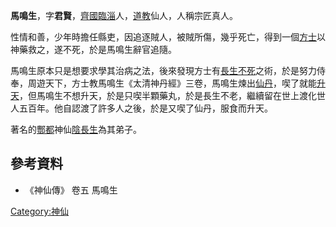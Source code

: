 '''馬鳴生'''，字'''君賢'''，[[齊國|齊國]][[臨淄|臨淄]]人，[[道教|道教]]仙人，人稱宗匠真人。

性情和善，少年時擔任縣吏，因追逐賊人，被賊所傷，幾乎死亡，得到一個[[方士|方士]]以神藥救之，遂不死，於是馬鳴生辭官追隨。

馬鳴生原本只是想要求學其治病之法，後來發現方士有[[長生不死|長生不死]]之術，於是努力侍奉，周遊天下，方士教馬鳴生《太清神丹經》三卷，馬鳴生煉出[[仙丹|仙丹]]，喫了就能[[升天|升天]]，但馬鳴生不想升天，於是只喫半顆藥丸，於是長生不老，繼續留在世上渡化世人五百年。他自認渡了許多人之後，於是又喫了仙丹，服食而升天。

著名的[[酆都|酆都]]神仙[[陰長生|陰長生]]為其弟子。

== 參考資料 ==
*《神仙傳》 卷五 馬鳴生
[[Category:神仙|Category:神仙]]